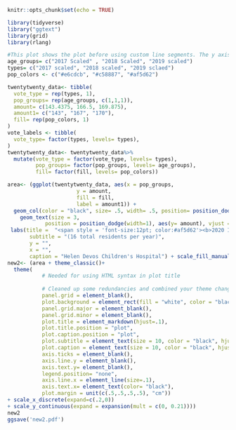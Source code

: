 ```r
knitr::opts_chunk$set(echo = TRUE)
```
```r
library(tidyverse)
library("ggtext")
library(grid)
library(rlang)
```

```r
#This plot shows the plot before using custom line segments. The y axis line is too long. 
age_groups= c("2017 Scaled" , "2018 Scaled", "2019 scaled")
types= c("2017 scaled", "2018 scaled", "2019 sclaed")
pop_colors <- c("#e6cdcb", "#c58887", "#af5d62")

twentytwenty_data<- tibble(
  vote_type = rep(types, 1),
  pop_groups= rep(age_groups, c(1,1,1)),
  amount= c(143.4375, 166.5, 169.875),
  amount1= c("143", "167", "170"),
  fill= rep(pop_colors, 1)
)
vote_labels <- tibble(
  vote_type= factor(types, levels= types),
)
twentytwenty_data<- twentytwenty_data%>%
  mutate(vote_type = factor(vote_type, levels= types),
         pop_groups= factor(pop_groups, levels= age_groups),
         fill= factor(fill, levels= pop_colors))

area<- (ggplot(twentytwenty_data, aes(x = pop_groups, 
                      y = amount, 
                      fill = fill, 
                      label = amount1)) +
  geom_col(color = "black", size= .5, width= .5, position= position_dodge(width= .2))+
    geom_text(size = 3, 
            position = position_dodge(width=1), aes(y= amount), vjust =-.8, color= "black")+
 labs(title =  "<span style = 'font-size:12pt; color:#af5d62'><b>2020 ITE Mean Scaled Scores per Residency Year.</span></p>",
       subtitle = "(16 total residents per year)",
       y = "",
       x = "",
       caption = "Helen Devos Children's Hospital") + scale_fill_manual(labels= types, values= pop_colors, name = ""))
new2<- (area + theme_classic()+
  theme(
           # Needed for using HTML syntax in plot title
          
           # Cleaned up some redundancies and combined your theme changes into one layer
           panel.grid = element_blank(),
           plot.background = element_rect(fill = "white", color = "black"),
           panel.grid.major = element_blank(),
           panel.grid.minor = element_blank(),
           plot.title = element_markdown(hjust=.1),
           plot.title.position = "plot",
           plot.caption.position = "plot",
           plot.subtitle = element_text(size = 10, color = "black", hjust=.03), 
           plot.caption = element_text(size = 10, color = "black", hjust = 0),
           axis.ticks = element_blank(),
           axis.line.y = element_blank(),
           axis.text.y= element_blank(),
           legend.position= "none",
           axis.line.x = element_line(size=.1),
           axis.text.x= element_text(color= "black"),
           plot.margin = unit(c(.5,.5,.5,.5), "cm"))
+ scale_x_discrete(expand=c(.2,0))
+ scale_y_continuous(expand = expansion(mult = c(0, 0.21))))
new2 
ggsave('new2.pdf')

```